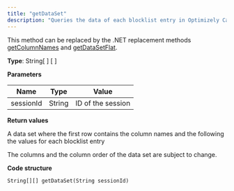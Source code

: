 ```yaml
---
title: "getDataSet"
description: "Queries the data of each blocklist entry in Optimizely Campaign."
---
```


This method can be replaced by the .NET replacement methods [getColumnNames](/optimizely-campaign/docs/getcolumnnames-blacklistws) and [getDataSetFlat](/optimizely-campaign/docs/getdatasetflat-blacklist).

**Type**: String\[ \] \[ \]

**Parameters**

| Name      | Type   | Value             |
| --------- | ------ | ----------------- |
| sessionId | String | ID of the session |

**Return values**

A data set where the first row contains the column names and the following the values for each blocklist entry

The columns and the column order of the data set are subject to change.

**Code structure**

`String[][] getDataSet(String sessionId)
`